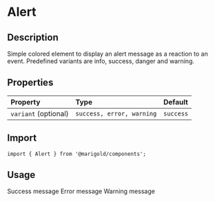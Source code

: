 
<Meta title="Components/Alert" />

# Alert

## Description

Simple colored element to display an alert message as a reaction to an event.
Predefined variants are info, success, danger and warning.

## Properties

| Property             | Type                      | Default   |
| :------------------- | :------------------------ | :-------- |
| `variant` (optional) | `success, error, warning` | `success` |

## Import

```tsx
import { Alert } from '@marigold/components';
```

## Usage

<Canvas>
  <Story name="Success">
    <Alert>
      <Text>Success message</Text>
    </Alert>
  </Story>
  <Story name="Error">
    <Alert variant="error">
      <Text>Error message</Text>
    </Alert>
  </Story>
  <Story name="Warning">
    <Alert variant="warning">
      <Text>Warning message</Text>
    </Alert>
  </Story>
</Canvas>
